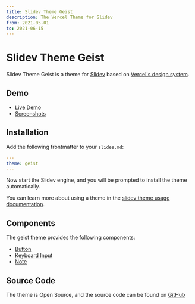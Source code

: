 ```yaml
---
title: Slidev Theme Geist
description: The Vercel Theme for Slidev
from: 2021-05-01
to: 2021-06-15
---
```


# Slidev Theme Geist

Slidev Theme Geist is a theme for [Slidev](https://sli.dev) based on [Vercel's design system](https://vercel.com/design).

## Demo

-   [Live Demo](https://slidev-theme-geist.vercel.app)
-   [Screenshots](#screenshots)

## Installation

Add the following frontmatter to your `slides.md`:

```yml
---
theme: geist
---
```

Now start the Slidev engine, and you will be prompted to install the theme automatically.

You can learn more about using a theme in the [slidev theme usage documentation](https://sli.dev/themes/use).

## Components

The geist theme provides the following components:

-   [Button](https://vercel.com/design/button)
-   [Keyboard Input](https://vercel.com/design/keyboard-input)
-   [Note](https://vercel.com/design/note)

## Source Code

The theme is Open Source, and the source code can be found on [GitHub](https://github.com/nico-bachner/slidev-theme-geist)
